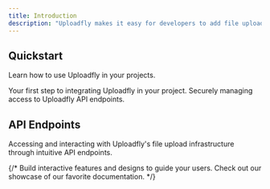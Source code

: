 ```yaml
---
title: Introduction
description: "Uploadfly makes it easy for developers to add file uploads to their applications."
---
```


## Quickstart

Learn how to use Uploadfly in your projects.

<CardGroup cols={2}>
  <Card title="Creating a fly" icon="rocket" href="/quickstart/creating-a-fly">
    Your first step to integrating Uploadfly in your project.
  </Card>
  <Card title="Authentication" icon="key" href="quickstart/authentication">
    Securely managing access to Uploadfly API endpoints.
  </Card>
</CardGroup>

## API Endpoints

Accessing and interacting with Uploadfly's file upload infrastructure through intuitive API endpoints.

<CardGroup cols={2}>
  <Card
    title="Upload a file"
    icon="upload"
    href="/api-reference/endpoint/upload"
  />
  <Card
    title="Delete a file"
    icon="trash"
    href="/api-reference/endpoint/delete"
  />
  {/* <Card
    title="Add Components"
    icon="screwdriver-wrench"
    href="https://mintlify.com/docs/components/accordion"
  >
    Build interactive features and designs to guide your users.
  </Card>
  <Card
    title="Get Inspiration"
    icon="stars"
    href="https://mintlify.com/showcase"
  >
    Check out our showcase of our favorite documentation.
  </Card> */}
</CardGroup>
